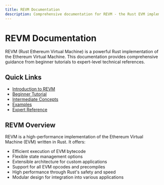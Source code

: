 ```yaml
---
title: REVM Documentation
description: Comprehensive documentation for REVM - the Rust EVM implementation used by Tevm
---
```


# REVM Documentation


<HomePage />

REVM (Rust Ethereum Virtual Machine) is a powerful Rust implementation of the Ethereum Virtual Machine. This documentation provides comprehensive guidance from beginner tutorials to expert-level technical references.

## Quick Links

- [Introduction to REVM](/introduction)
- [Beginner Tutorial](/beginner-tutorial/introduction-to-revm)
- [Intermediate Concepts](/intermediate-concepts/revm-architecture)
- [Examples](/examples/basic-transaction-processing)
- [Expert Reference](/expert-reference/api-reference)

## REVM Overview

REVM is a high-performance implementation of the Ethereum Virtual Machine (EVM) written in Rust. It offers:

- Efficient execution of EVM bytecode
- Flexible state management options
- Extensible architecture for custom applications
- Support for all EVM opcodes and precompiles
- High performance through Rust's safety and speed
- Modular design for integration into various applications